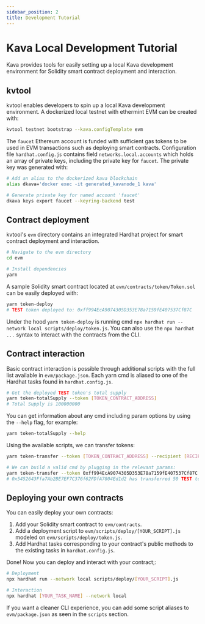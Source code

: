 ```yaml
---
sidebar_position: 2
title: Development Tutorial
---
```


# Kava Local Development Tutorial

Kava provides tools for easily setting up a local Kava development environment for Solidity smart contract deployment and interaction.

## kvtool

kvtool enables developers to spin up a local Kava development environment. A dockerized local testnet with ethermint EVM can be created with:

```bash
kvtool testnet bootstrap --kava.configTemplate evm
```

The `faucet` Ethereum account is funded with sufficient gas tokens to be used in EVM transactions such as deploying smart contracts. Configuration file `hardhat.config.js` contains field `networks.local.accounts` which holds an array of private keys, including the private key for `faucet`. The private key was generated with:

```bash
# Add an alias to the dockerized kava blockchain
alias dkava='docker exec -it generated_kavanode_1 kava'

# Generate private key for named account 'faucet'
dkava keys export faucet --keyring-backend test
```

## Contract deployment

kvtool's `evm` directory contains an integrated Hardhat project for smart contract deployment and interaction.

```bash
# Navigate to the evm directory
cd evm

# Install dependencies
yarn
```

A sample Solidity smart contract located at `evm/contracts/token/Token.sol` can be easily deployed with:

```bash
yarn token-deploy
# TEST token deployed to: 0xff994EcA9074305D353E78a7159fE407537Cf87C
```

Under the hood `yarn token-deploy` is running cmd `npx hardhat run --network local scripts/deploy/token.js`. You can also use the `npx hardhat ...` syntax to interact with the contracts from the CLI.

## Contract interaction

Basic contract interaction is possible through additional scripts with the full list available in `evm/package.json`. Each yarn cmd is aliased to one of the Hardhat tasks found in `hardhat.config.js`.

```bash
# Get the deployed TEST token's total supply
yarn token-totalSupply --token [TOKEN_CONTRACT_ADDRESS]
# Total Supply is 100000000
```

You can get information about any cmd including param options by using the `--help` flag, for example:

```bash
yarn token-totalSupply --help
```

Using the available scripts, we can transfer tokens:

```bash
yarn token-transfer --token [TOKEN_CONTRACT_ADDRESS] --recipient [RECIPIENT_ADDRESS] --amount [AMOUNT]

# We can build a valid cmd by plugging in the relevant params:
yarn token-transfer --token 0xff994EcA9074305D353E78a7159fE407537Cf87C --recipient 0xdd2fd4581271e230360230f9337d5c0430bf44c0 --amount 50
# 0x5452643Ffa7Ab2BE7EF7C376f62FDfA7804Ed1d2 has transferred 50 TEST to 0xdd2fd4581271e230360230f9337d5c0430bf44c0
```

## Deploying your own contracts

You can easily deploy your own contracts:

1. Add your Solidity smart contract to `evm/contracts`.
2. Add a deployment script to `evm/scripts/deploy/[YOUR_SCRIPT].js` modeled on `evm/scripts/deploy/token.js`.
3. Add Hardhat tasks corresponding to your contract's public methods to the existing tasks in `hardhat.config.js`.

Done! Now you can deploy and interact with your contract;:

```bash
# Deployment
npx hardhat run --network local scripts/deploy/[YOUR_SCRIPT].js

# Interaction
npx hardhat [YOUR_TASK_NAME] --network local
```

If you want a cleaner CLI experience, you can add some script aliases to `evm/package.json` as seen in the `scripts` section.

